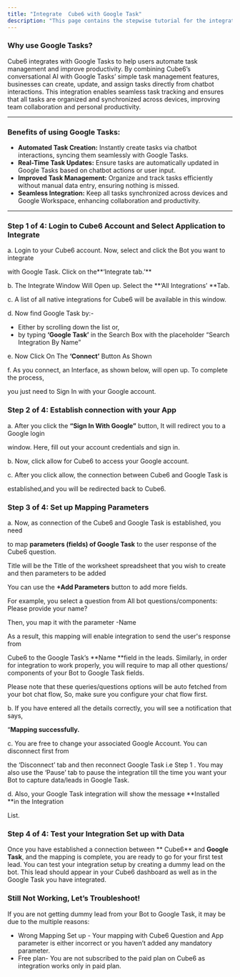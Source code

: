 ```yaml
---
title: "Integrate  Cube6 with Google Task"
description: "This page contains the stepwise tutorial for the integration with  Cube6"
---
```


### **Why use Google Tasks?**

 Cube6 integrates with Google Tasks to help users automate task management and improve productivity. By combining  Cube6’s conversational AI with Google Tasks’ simple task management features, businesses can create, update, and assign tasks directly from chatbot interactions. This integration enables seamless task tracking and ensures that all tasks are organized and synchronized across devices, improving team collaboration and personal productivity.

---

### **Benefits of using Google Tasks:**

- **Automated Task Creation:** Instantly create tasks via chatbot interactions, syncing them seamlessly with Google Tasks.
- **Real-Time Task Updates:** Ensure tasks are automatically updated in Google Tasks based on chatbot actions or user input.
- **Improved Task Management:** Organize and track tasks efficiently without manual data entry, ensuring nothing is missed.
- **Seamless Integration:** Keep all tasks synchronized across devices and Google Workspace, enhancing collaboration and productivity.

---

### **Step 1 of 4: Login to  Cube6 Account and Select Application to Integrate**

a. Login to your  Cube6 account. Now, select and click the Bot you want to integrate

with Google Task. Click on the**‘Integrate tab.’** 

b. The Integrate Window Will Open up. Select the **‘All Integrations’ **Tab.

c. A list of all native integrations for  Cube6 will be available in this window.

d. Now find Google Task by:-

- Either by scrolling down the list or,
- by typing **‘Google Task’** in the Search Box with the placeholder “Search Integration By Name”

e. Now Click On The **‘Connect’** Button As Shown

f. As you connect, an Interface, as shown below, will open up. To complete the process,

you just need to Sign In with your Google account.

### **Step 2 of 4: Establish connection with your App**

a. After you click the **“Sign In With Google”** button, It will redirect you to a Google login

window. Here, fill out your account credentials and sign in.

b. Now, click allow for  Cube6 to access your Google account.

c. After you click allow, the connection between  Cube6 and Google Task is

established,and you will be redirected back to  Cube6.

### **Step 3 of 4: Set up Mapping Parameters**

a. Now, as connection of the  Cube6 and Google Task is established, you need

to map **parameters (fields) of Google Task** to the user response of the  Cube6 question.

Title will be the Title of the worksheet spreadsheet that you wish to create and then parameters to be added

You can use the **\+Add Parameters** button to add more fields.

For example, you select a question from All bot questions/components: Please provide your name?

Then, you map it with the parameter -Name

As a result, this mapping will enable integration to send the user's response from

 Cube6 to the Google Task’s **Name **field in the leads. Similarly, in order for integration to work properly, you will require to map all other questions/ components of your Bot to Google Task fields.

Please note that these queries/questions options will be auto fetched from your bot chat flow, So, make sure you configure your chat flow first.

b. If you have entered all the details correctly, you will see a notification that says,

“**Mapping successfully.**

c. You are free to change your associated Google Account. You can disconnect first from

the ‘Disconnect’ tab and then reconnect Google Task i.e Step 1 . You may also use the ‘Pause’ tab to pause the integration till the time you want your Bot to capture data/leads in Google Task.

d. Also, your Google Task integration will show the message **Installed **in the Integration

List.

### **Step 4 of 4: Test your Integration Set up with Data**

Once you have established a connection between ** Cube6** and **Google Task**, and the mapping is complete, you are ready to go for your first test lead. You can test your integration setup by creating a dummy lead on the bot. This lead should appear in your  Cube6 dashboard as well as in the Google Task you have integrated.

### **Still Not Working, Let’s Troubleshoot\!**

If you are not getting dummy lead from your Bot to Google Task, it may be due to the multiple reasons:

- Wrong Mapping Set up - Your mapping with  Cube6 Question and App parameter is either incorrect or you haven’t added any mandatory parameter.
- Free plan- You are not subscribed to the paid plan on  Cube6 as integration works only in paid plan.

 